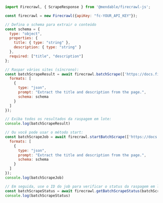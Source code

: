 ```js Node
import Firecrawl, { ScrapeResponse } from '@mendable/firecrawl-js';

const firecrawl = new Firecrawl({apiKey: "fc-YOUR_API_KEY"});

// Defina o schema para extrair o conteúdo
const schema = {
  type: "object",
  properties: {
    title: { type: "string" },
    description: { type: "string" }
  },
  required: ["title", "description"]
};

// Raspar vários sites (síncrono):
const batchScrapeResult = await firecrawl.batchScrape(['https://docs.firecrawl.dev', 'https://docs.firecrawl.dev/sdks/overview'], { 
  formats: [
    {
      type: "json",
      prompt: "Extract the title and description from the page.",
      schema: schema
    }
  ]
});

// Exiba todos os resultados da raspagem em lote:
console.log(batchScrapeResult)

// Ou você pode usar o método start:
const batchScrapeJob = await firecrawl.startBatchScrape(['https://docs.firecrawl.dev', 'https://docs.firecrawl.dev/sdks/overview'], { 
  formats: [
    {
      type: "json",
      prompt: "Extract the title and description from the page.",
      schema: schema
    }
  ]
});
console.log(batchScrapeJob)

// Em seguida, use o ID do job para verificar o status da raspagem em lote:
const batchScrapeStatus = await firecrawl.getBatchScrapeStatus(batchScrapeJob.id);
console.log(batchScrapeStatus)
```
